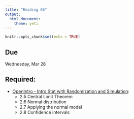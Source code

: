 ```yaml
---
title: "Reading 06"
output: 
  html_document: 
    theme: yeti
---
```


```r
knitr::opts_chunk$set(echo = TRUE)
```

## Due

Wednesday, Mar 28

## Required:

- [OpenIntro - Intro Stat with Randomization and Simulation](https://drive.google.com/file/d/0B-DHaDEbiOGkRHNndUlBaHVmaGM/view):
    - 2.5 Central Limit Theorem
    - 2.6 Normal distribution
    - 2.7 Applying the normal model
    - 2.8 Confidence intervals
    
